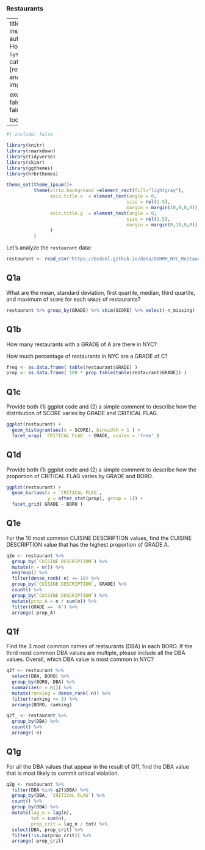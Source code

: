 ### Restaurants 

---
title: "restaurant inspection"
author: "Jessica Horst"
date: "`r Sys.Date()`"
categories: [restaurant, data analysis]
image: img/restaurant.jpg

execute: 
  warning: false
  message: false
  
toc: true
---

```r
#| include: false

library(knitr)
library(rmarkdown)
library(tidyverse)
library(skimr)
library(ggthemes)
library(hrbrthemes)

theme_set(theme_ipsum()+
          theme(strip.background =element_rect(fill="lightgray"),
                axis.title.x  = element_text(angle = 0,
                                            size = rel(1.5),
                                            margin = margin(10,0,0,0)),
                axis.title.y  = element_text(angle = 0,
                                            size = rel(1.5),
                                            margin = margin(0,10,0,0))
                )
          )
```

Let's analyze the `restaurant` data:

```r
restaurant <- read_csv("https://bcdanl.github.io/data/DOHMH_NYC_Restaurant_Inspection.csv")
```

## Q1a
What are the mean, standard deviation, first quartile, median, third quartile, and maximum of `SCORE` for each `GRADE` of restaurants?

```r
restaurant %>% group_by(GRADE) %>% skim(SCORE) %>% select(-n_missing)
```

## Q1b

How many restaurants with a GRADE of A are there in NYC?

How much percentage of restaurants in NYC are a GRADE of C?

```r
freq <- as.data.frame( table(restaurant$GRADE) )
prop <- as.data.frame( 100 * prop.table(table(restaurant$GRADE)) )
```

## Q1c

Provide both (1) ggplot code and (2) a simple comment to describe how the distribution of SCORE varies by GRADE and CRITICAL FLAG.

```r
ggplot(restaurant) +
  geom_histogram(aes(x = SCORE), binwidth = 1 ) +
  facet_wrap( `CRITICAL FLAG` ~ GRADE, scales = 'free' )
```

## Q1d

Provide both (1) ggplot code and (2) a simple comment to describe how the proportion of CRITICAL FLAG varies by GRADE and BORO.

```r
ggplot(restaurant) +
  geom_bar(aes(x = `CRITICAL FLAG`,
               y = after_stat(prop), group = 1)) +
  facet_grid( GRADE ~ BORO )
```

## Q1e

For the 10 most common CUISINE DESCRIPTION values, find the CUISINE DESCRIPTION value that has the highest proportion of GRADE A.

```r
q2e <- restaurant %>% 
  group_by(`CUISINE DESCRIPTION`) %>% 
  mutate(n = n()) %>% 
  ungroup() %>% 
  filter(dense_rank(-n) <= 10) %>% 
  group_by(`CUISINE DESCRIPTION`, GRADE) %>% 
  count() %>% 
  group_by(`CUISINE DESCRIPTION`) %>% 
  mutate(prop_A = n / sum(n)) %>% 
  filter(GRADE == 'A') %>% 
  arrange(-prop_A)
```

## Q1f

Find the 3 most common names of restaurants (DBA) in each BORO.
If the third most common DBA values are multiple, please include all the DBA values.
Overall, which DBA value is most common in NYC?

```r
q2f <- restaurant %>% 
  select(DBA, BORO) %>% 
  group_by(BORO, DBA) %>% 
  summarize(n = n()) %>% 
  mutate(ranking = dense_rank(-n)) %>% 
  filter(ranking <= 3) %>% 
  arrange(BORO, ranking)

q2f_ <- restaurant %>% 
  group_by(DBA) %>% 
  count() %>% 
  arrange(-n)
```

## Q1g

For all the DBA values that appear in the result of Q1f, find the DBA value that is most likely to commit critical violation.

```r
q2g <- restaurant %>% 
  filter(DBA %in% q2f$DBA) %>% 
  group_by(DBA, `CRITICAL FLAG`) %>% 
  count() %>% 
  group_by(DBA) %>% 
  mutate(lag_n = lag(n),
         tot = sum(n),
         prop_crit = lag_n / tot) %>% 
  select(DBA, prop_crit) %>% 
  filter(!is.na(prop_crit)) %>% 
  arrange(-prop_crit)
```

